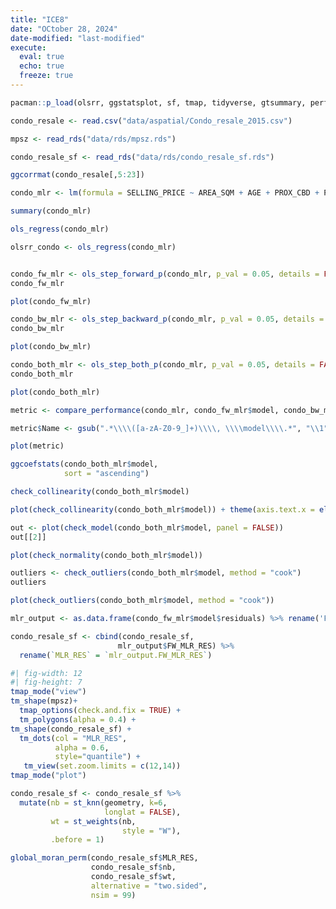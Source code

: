 ```yaml
---
title: "ICE8"
date: "OCtober 28, 2024"
date-modified: "last-modified"
execute: 
  eval: true
  echo: true
  freeze: true
---
```


```r
pacman::p_load(olsrr, ggstatsplot, sf, tmap, tidyverse, gtsummary, performance, see, sfdep)
```


```r
condo_resale <- read.csv("data/aspatial/Condo_resale_2015.csv")

mpsz <- read_rds("data/rds/mpsz.rds")

condo_resale_sf <- read_rds("data/rds/condo_resale_sf.rds")
```


```r
ggcorrmat(condo_resale[,5:23])
```


```r
condo_mlr <- lm(formula = SELLING_PRICE ~ AREA_SQM + AGE + PROX_CBD + PROX_CHILDCARE + PROX_ELDERLYCARE + PROX_URA_GROWTH_AREA + PROX_HAWKER_MARKET + PROX_KINDERGARTEN + PROX_MRT + PROX_PARK + PROX_PRIMARY_SCH + PROX_TOP_PRIMARY_SCH + PROX_SHOPPING_MALL + PROX_SUPERMARKET + PROX_BUS_STOP + NO_Of_UNITS + FAMILY_FRIENDLY + FREEHOLD + LEASEHOLD_99YR, data = condo_resale_sf )
```


```r
summary(condo_mlr)
```


```r
ols_regress(condo_mlr)
```

```r
olsrr_condo <- ols_regress(condo_mlr)
```

```r

```

```r
condo_fw_mlr <- ols_step_forward_p(condo_mlr, p_val = 0.05, details = FALSE)
condo_fw_mlr
```

```r
plot(condo_fw_mlr)
```

```r
condo_bw_mlr <- ols_step_backward_p(condo_mlr, p_val = 0.05, details = FALSE)
condo_bw_mlr
```

```r
plot(condo_bw_mlr)
```

```r
condo_both_mlr <- ols_step_both_p(condo_mlr, p_val = 0.05, details = FALSE)
condo_both_mlr
```

```r
plot(condo_both_mlr)
```

```r
metric <- compare_performance(condo_mlr, condo_fw_mlr$model, condo_bw_mlr$model, condo_both_mlr$model)
```

```r

metric$Name <- gsub(".*\\\\([a-zA-Z0-9_]+)\\\\, \\\\model\\\\.*", "\\1", metric$Name)
```

```r
plot(metric)
```
```r

ggcoefstats(condo_both_mlr$model,
            sort = "ascending")
```

```r
check_collinearity(condo_both_mlr$model)
```


```r
plot(check_collinearity(condo_both_mlr$model)) + theme(axis.text.x = element_text( angle = 45, hjust = 1))
```

```r
out <- plot(check_model(condo_both_mlr$model, panel = FALSE))
out[[2]]
```


```r
plot(check_normality(condo_both_mlr$model))
```



```r
outliers <- check_outliers(condo_both_mlr$model, method = "cook")
outliers
```



```r
plot(check_outliers(condo_both_mlr$model, method = "cook"))
```

```r
mlr_output <- as.data.frame(condo_fw_mlr$model$residuals) %>% rename('FW_MLR_RES' = 'condo_fw_mlr$model$residuals')
```

```r
condo_resale_sf <- cbind(condo_resale_sf, 
                        mlr_output$FW_MLR_RES) %>%
  rename(`MLR_RES` = `mlr_output.FW_MLR_RES`)
```


```r
#| fig-width: 12
#| fig-height: 7
tmap_mode("view")
tm_shape(mpsz)+
  tmap_options(check.and.fix = TRUE) +
  tm_polygons(alpha = 0.4) +
tm_shape(condo_resale_sf) +  
  tm_dots(col = "MLR_RES",
          alpha = 0.6,
          style="quantile") +
   tm_view(set.zoom.limits = c(12,14))
tmap_mode("plot")
```

```r
condo_resale_sf <- condo_resale_sf %>%
  mutate(nb = st_knn(geometry, k=6,
                     longlat = FALSE),
         wt = st_weights(nb,
                         style = "W"),
         .before = 1)
```

```r
global_moran_perm(condo_resale_sf$MLR_RES, 
                  condo_resale_sf$nb, 
                  condo_resale_sf$wt, 
                  alternative = "two.sided", 
                  nsim = 99)
```

